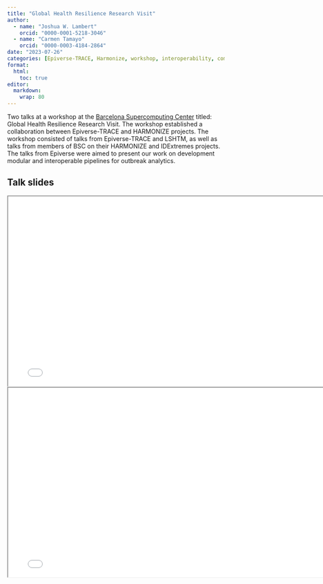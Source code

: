 ```yaml
---
title: "Global Health Resilience Research Visit"
author: 
  - name: "Joshua W. Lambert"
    orcid: "0000-0001-5218-3046"
  - name: "Carmen Tamayo"
    orcid: "0000-0003-4184-2864"
date: "2023-07-26"
categories: [Epiverse-TRACE, Harmonize, workshop, interoperability, community]
format:
  html: 
    toc: true
editor: 
  markdown: 
    wrap: 80
---
```


Two talks at a workshop at the [Barcelona Supercomputing Center](https://www.bsc.es/) titled: Global Health Resilience Research Visit. The workshop established a collaboration between Epiverse-TRACE and HARMONIZE projects. The workshop consisted of talks from Epiverse-TRACE and LSHTM, as well as talks from members of BSC on their HARMONIZE and IDExtremes projects. The talks from Epiverse were aimed to present our work on development modular and interoperable pipelines for outbreak analytics.

## Talk slides

```{=html}
<iframe width="780" height="438.75" src="Epiverse-interoperability" title="Joshua W. Lambert presentation at BSC, July 2023"></iframe>
```

```{=html}
<iframe width="780" height="438.75" src="Applications_CTC-presentation" title="Carmen Tamayo presentation at BSC, July 2023"></iframe>
```
